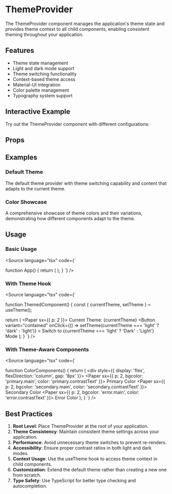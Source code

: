 
<Meta of={ThemeProviderStories} />

# ThemeProvider

The ThemeProvider component manages the application's theme state and provides theme context to all child components, enabling consistent theming throughout your application.

## Features

- Theme state management
- Light and dark mode support
- Theme switching functionality
- Context-based theme access
- Material-UI integration
- Color palette management
- Typography system support

## Interactive Example

Try out the ThemeProvider component with different configurations:

<Primary />

## Props

<Controls />

## Examples

### Default Theme

The default theme provider with theme switching capability and content that adapts to the current theme.

<Story of={ThemeProviderStories.Default} />

### Color Showcase

A comprehensive showcase of theme colors and their variations, demonstrating how different components adapt to the theme.

<Story of={ThemeProviderStories.ColorShowcase} />

## Usage

### Basic Usage

<Source
  language="tsx"
  code={`

function App() {
  return (
    <ThemeProvider>
      <YourApp />
    </ThemeProvider>
  );
}
  `}
/>

### With Theme Hook

<Source
  language="tsx"
  code={`

function ThemedComponent() {
  const { currentTheme, setTheme } = useTheme();
  
  return (
    <Paper sx={{ p: 2 }}>
      <Typography variant="h6" gutterBottom>
        Current Theme: {currentTheme}
      </Typography>
      <Button
        variant="contained"
        onClick={() => setTheme(currentTheme === 'light' ? 'dark' : 'light')}
      >
        Switch to {currentTheme === 'light' ? 'Dark' : 'Light'} Mode
      </Button>
    </Paper>
  );
}
  `}
/>

### With Theme-Aware Components

<Source
  language="tsx"
  code={`

function ColorComponents() {
  return (
    <div style={{ display: 'flex', flexDirection: 'column', gap: '8px' }}>
      <Paper sx={{ p: 2, bgcolor: 'primary.main', color: 'primary.contrastText' }}>
        <Typography>Primary Color</Typography>
      </Paper>
      <Paper sx={{ p: 2, bgcolor: 'secondary.main', color: 'secondary.contrastText' }}>
        <Typography>Secondary Color</Typography>
      </Paper>
      <Paper sx={{ p: 2, bgcolor: 'error.main', color: 'error.contrastText' }}>
        <Typography>Error Color</Typography>
      </Paper>
    </div>
  );
}
  `}
/>

## Best Practices

1. **Root Level**: Place ThemeProvider at the root of your application.
2. **Theme Consistency**: Maintain consistent theme settings across your application.
3. **Performance**: Avoid unnecessary theme switches to prevent re-renders.
4. **Accessibility**: Ensure proper contrast ratios in both light and dark modes.
5. **Context Usage**: Use the useTheme hook to access theme context in child components.
6. **Customization**: Extend the default theme rather than creating a new one from scratch.
7. **Type Safety**: Use TypeScript for better type checking and autocompletion. 
